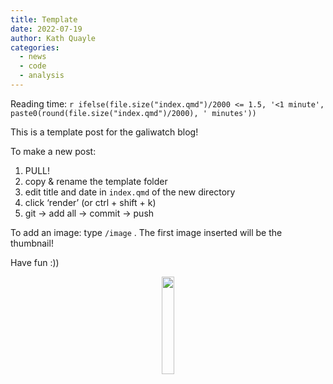 ```yaml
---
title: Template
date: 2022-07-19
author: Kath Quayle
categories:
  - news
  - code
  - analysis
---
```


Reading time: `r ifelse(file.size("index.qmd")/2000 <= 1.5, '<1 minute', paste0(round(file.size("index.qmd")/2000), ' minutes'))`

This is a template post for the galiwatch blog!

To make a new post:

1.  PULL!
2.  copy & rename the template folder
3.  edit title and date in `index.qmd` of the new directory
4.  click 'render' (or ctrl + shift + k)
5.  git -\> add all -\> commit -\> push

To add an image: type `/image` . The first image inserted will be the thumbnail!

Have fun :))

<center>![](thumbnail.jpg){width="20%"}</center>
